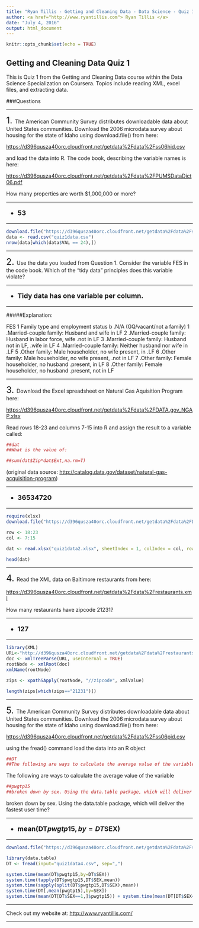 ```yaml
---
title: "Ryan Tillis - Getting and Cleaning Data - Data Science - Quiz 1 - Coursera"
author: <a href="http://www.ryantillis.com"> Ryan Tillis </a>
date: "July 4, 2016"
output: html_document
---
```


```r
knitr::opts_chunk$set(echo = TRUE)
```

## Getting and Cleaning Data Quiz 1

This is Quiz 1 from the Getting and Cleaning Data course within the Data Science Specialization on Coursera. Topics include reading XML, excel files, and extracting data.

###Questions
<hr>
<font size="+2">1.  </font> The American Community Survey distributes downloadable data about United States communities. Download the 2006 microdata survey about housing for the state of Idaho using download.file() from here:

<https://d396qusza40orc.cloudfront.net/getdata%2Fdata%2Fss06hid.csv>

and load the data into R. The code book, describing the variable names is here:

<https://d396qusza40orc.cloudfront.net/getdata%2Fdata%2FPUMSDataDict06.pdf>

How many properties are worth $1,000,000 or more?

<hr>

<font size="+1">
<b>

* 53

</b>
</font>

<hr>

```r
download.file("https://d396qusza40orc.cloudfront.net/getdata%2Fdata%2Fss06hid.csv", destfile = "quiz1data.csv")
data <- read.csv("quiz1data.csv")
nrow(data[which(data$VAL == 24),])
```

<hr>

<font size="+2">2.  </font> Use the data you loaded from Question 1. Consider the variable FES in the code book. Which of the "tidy data" principles does this variable violate?

<hr>

<font size="+1">
<b>

* Tidy data has one variable per column.

</b>
</font>

<hr>

#####Explanation:

FES        1
    Family type and employment status
b .N/A (GQ/vacant/not a family)
1 .Married-couple family: Husband and wife in LF
2 .Married-couple family: Husband in labor force, wife
             .not in LF
           3 .Married-couple family: Husband not in LF,
.wife in LF
4 .Married-couple family: Neither husband nor wife in
.LF
5 .Other family: Male householder, no wife present, in
.LF
6 .Other family: Male householder, no wife present,
.not in LF
7 .Other family: Female householder, no husband
             .present, in LF
8 .Other family: Female householder, no husband
             .present, not in LF

<hr>

<font size="+2">3.  </font> Download the Excel spreadsheet on Natural Gas Aquisition Program here:

<https://d396qusza40orc.cloudfront.net/getdata%2Fdata%2FDATA.gov_NGAP.xlsx>

Read rows 18-23 and columns 7-15 into R and assign the result to a variable called:

```r
##dat
##What is the value of:
```

```r
##sum(dat$Zip*dat$Ext,na.rm=T)
```
(original data source: <http://catalog.data.gov/dataset/natural-gas-acquisition-program>)


<hr>

<font size="+1">
<b>

* 36534720

</b>
</font>

<hr>
```r
require(xlsx)
download.file("https://d396qusza40orc.cloudfront.net/getdata%2Fdata%2FDATA.gov_NGAP.xlsx", destfile = "quiz1data2.xlsx")

row <- 18:23
col <- 7:15

dat <- read.xlsx("quiz1data2.xlsx", sheetIndex = 1, colIndex = col, rowIndex = row, header = TRUE)

head(dat)


```

<hr>

<font size="+2">4.  </font> Read the XML data on Baltimore restaurants from here:

<https://d396qusza40orc.cloudfront.net/getdata%2Fdata%2Frestaurants.xml>

How many restaurants have zipcode 21231?

<hr>

<font size="+1">
<b>

* 127

</b>
</font>

<hr>

```r
library(XML)
URL<-"http://d396qusza40orc.cloudfront.net/getdata%2Fdata%2Frestaurants.xml"
doc <- xmlTreeParse(URL, useInternal = TRUE)
rootNode <- xmlRoot(doc)
xmlName(rootNode)

zips <- xpathSApply(rootNode, "//zipcode", xmlValue)

length(zips[which(zips=="21231")])
```

<hr>

<font size="+2">5.  </font> The American Community Survey distributes downloadable data about United States communities. Download the 2006 microdata survey about housing for the state of Idaho using download.file() from here:

<https://d396qusza40orc.cloudfront.net/getdata%2Fdata%2Fss06pid.csv>

using the fread() command load the data into an R object


```r
##DT
##The following are ways to calculate the average value of the variable
```

The following are ways to calculate the average value of the variable

```r
##pwgtp15
##broken down by sex. Using the data.table package, which will deliver the fastest user time?
```

broken down by sex. Using the data.table package, which will deliver the fastest user time?

<hr>

<font size="+1">
<b>

* mean(DT$pwgtp15,by=DT$SEX)

</b>
</font>

<hr>


```r
download.file("https://d396qusza40orc.cloudfront.net/getdata%2Fdata%2Fss06pid.csv", destfile="quiz1data4.csv")

library(data.table)
DT <- fread(input="quiz1data4.csv", sep=",")

system.time(mean(DT$pwgtp15,by=DT$SEX))
system.time(tapply(DT$pwgtp15,DT$SEX,mean))
system.time(sapply(split(DT$pwgtp15,DT$SEX),mean))
system.time(DT[,mean(pwgtp15),by=SEX])
system.time(mean(DT[DT$SEX==1,]$pwgtp15)) + system.time(mean(DT[DT$SEX==2,]$pwgtp15))
```

<hr>

Check out my website at: <http://www.ryantillis.com/>

<hr>
